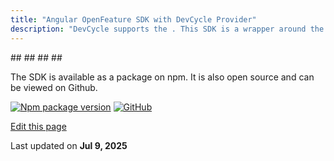 ```yaml
---
title: "Angular OpenFeature SDK with DevCycle Provider"
description: "DevCycle supports the . This SDK is a wrapper around the OpenFeature Web SDK that allows you to use OpenFeature flags in your Angular application through the OpenFeature APIs powered by the ."
---
```


<CardGroup>
  <Card title="InstallationInstalling the SDK" href="/sdk/client-side-sdks/angular/angular-install">
    ##
  </Card>
</CardGroup>

<CardGroup>
  <Card title="Getting StartedInitializing the SDK" href="/sdk/client-side-sdks/angular/angular-gettingstarted">
    ##
  </Card>
</CardGroup>

<CardGroup>
  <Card title="UsageUsing the SDK" href="/sdk/client-side-sdks/angular/angular-usage">
    ##
  </Card>
</CardGroup>

<CardGroup>
  <Card title="Example AppTry it out for yourself" href="/sdk/client-side-sdks/angular/angular-example">
    ##
  </Card>
</CardGroup>

The SDK is available as a package on npm. It is also open source and can be viewed on Github.

[![Npm package version](/images/sdk/client-side-sdks/angular/npm/v/-devcycle/openfeature-angular-provider)](https://www.npmjs.com/package/@devcycle/openfeature-angular-provider) [![GitHub](/images/sdk/client-side-sdks/angular/github/stars/devcyclehq/js-sdks.svg)](https://github.com/devcyclehq/js-sdks)

[Edit this page](https://github.com/devcyclehq/devcycle-docs/edit/main/docs/sdk/client-side-sdks/angular/angular.md)

Last updated on **Jul 9, 2025**
